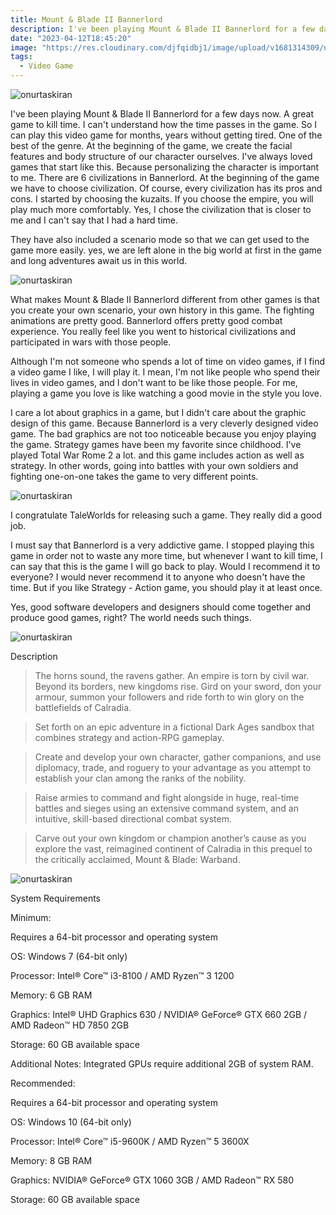 ```yaml
---
title: Mount & Blade II Bannerlord
description: I've been playing Mount & Blade II Bannerlord for a few days now. A great game to kill time. I can't understand how the time passes in the game. 
date: "2023-04-12T18:45:20"
image: "https://res.cloudinary.com/djfqidbj1/image/upload/v1681314309/nfymso4s0sayip2nekor.jpg"
tags:
  - Video Game
---
```


<img className="w-full rounded-xl" src="https://res.cloudinary.com/djfqidbj1/image/upload/v1681314309/nfymso4s0sayip2nekor.jpg" alt="onurtaskiran" />

I've been playing Mount & Blade II Bannerlord for a few days now. A great game to kill time. I can't understand how the time passes in the game. So I can play this video game for months, years without getting tired. One of the best of the genre. At the beginning of the game, we create the facial features and body structure of our character ourselves. I've always loved games that start like this. Because personalizing the character is important to me. There are 6 civilizations in Bannerlord. At the beginning of the game we have to choose civilization. Of course, every civilization has its pros and cons. I started by choosing the kuzaits. If you choose the empire, you will play much more comfortably. Yes, I chose the civilization that is closer to me and I can't say that I had a hard time.

They have also included a scenario mode so that we can get used to the game more easily. yes, we are left alone in the big world at first in the game and long adventures await us in this world.

<img className="w-3/12 mx-2 float-right" src="https://res.cloudinary.com/djfqidbj1/image/upload/v1681315406/iph7qoso9ht7gztuvbqp.jpg" alt="onurtaskiran" />

What makes Mount & Blade II Bannerlord different from other games is that you create your own scenario, your own history in this game. The fighting animations are pretty good. Bannerlord offers pretty good combat experience. You really feel like you went to historical civilizations and participated in wars with those people.

Although I'm not someone who spends a lot of time on video games, if I find a video game I like, I will play it. I mean, I'm not like people who spend their lives in video games, and I don't want to be like those people. For me, playing a game you love is like watching a good movie in the style you love.

I care a lot about graphics in a game, but I didn't care about the graphic design of this game. Because Bannerlord is a very cleverly designed video game. The bad graphics are not too noticeable because you enjoy playing the game. Strategy games have been my favorite since childhood. I've played Total War Rome 2 a lot. and this game includes action as well as strategy. In other words, going into battles with your own soldiers and fighting one-on-one takes the game to very different points.

<img className="w-full " src="https://res.cloudinary.com/djfqidbj1/image/upload/v1681315942/otm8hblhsscru6gedevr.png" alt="onurtaskiran" />

I congratulate TaleWorlds for releasing such a game. They really did a good job.

I must say that Bannerlord is a very addictive game. I stopped playing this game in order not to waste any more time, but whenever I want to kill time, I can say that this is the game I will go back to play. Would I recommend it to everyone? I would never recommend it to anyone who doesn't have the time. But if you like Strategy - Action game, you should play it at least once.

Yes, good software developers and designers should come together and produce good games, right? The world needs such things.

<img className="w-full " src="https://res.cloudinary.com/djfqidbj1/image/upload/v1681314733/wzrb7yks3bdk3ixfbxuu.jpg" alt="onurtaskiran" />

Description
> The horns sound, the ravens gather. An empire is torn by civil war. Beyond its borders, new kingdoms rise. Gird on your sword, don your armour, summon your followers and ride forth to win glory on the battlefields of Calradia.

> Set forth on an epic adventure in a fictional Dark Ages sandbox that combines strategy and action-RPG gameplay. 

> Create and develop your own character, gather companions, and use diplomacy, trade, and roguery to your advantage as you attempt to establish your clan among the ranks of the nobility.

> Raise armies to command and fight alongside in huge, real-time battles and sieges using an extensive command system, and an intuitive, skill-based directional combat system.

> Carve out your own kingdom or champion another’s cause as you explore the vast, reimagined continent of Calradia in this prequel to the critically acclaimed, Mount & Blade: Warband. 

<img className="w-full " src="https://res.cloudinary.com/djfqidbj1/image/upload/v1681314752/cmrhm6pwntrvxztfgl6s.jpg" alt="onurtaskiran" />

System Requirements

Minimum:

Requires a 64-bit processor and operating system

OS: Windows 7 (64-bit only)

Processor: Intel® Core™ i3-8100 / AMD Ryzen™ 3 1200

Memory: 6 GB RAM

Graphics: Intel® UHD Graphics 630 / NVIDIA® GeForce® GTX 660 2GB / AMD Radeon™ HD 7850 2GB

Storage: 60 GB available space

Additional Notes: Integrated GPUs require additional 2GB of system RAM.

Recommended:

Requires a 64-bit processor and operating system

OS: Windows 10 (64-bit only)

Processor: Intel® Core™ i5-9600K / AMD Ryzen™ 5 3600X

Memory: 8 GB RAM

Graphics: NVIDIA® GeForce® GTX 1060 3GB / AMD Radeon™ RX 580

Storage: 60 GB available space
